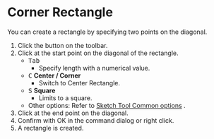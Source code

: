 
# Corner Rectangle

<Reference shortcut='' command='Corner Rectangle' button='Toolbar' />

You can create a rectangle by specifying two points on the diagonal.

1. Click the button on the toolbar.
2. Click at the start point on the diagonal of the rectangle.
   - <kbd>Tab</kbd> 
      - Specify length with a numerical value.
   - <kbd>C</kbd> **Center / Corner**
      - Switch to Center Rectangle.
   - <kbd>S</kbd> **Square**
      - Limits to a square.
   - Other options: Refer to [Sketch Tool Common options](common-options) .
3. Click at the end point on the diagonal.
4. Confirm with OK in the command dialog or right click.
5. A rectangle is created.